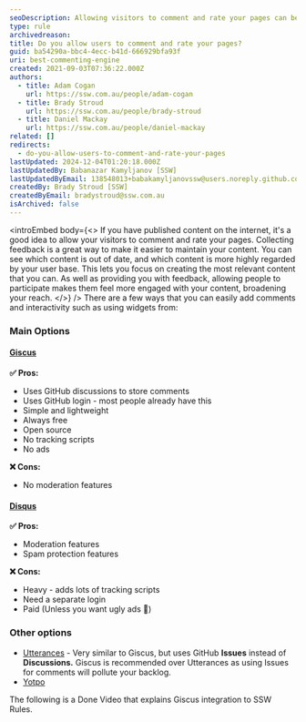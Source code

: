 ```yaml
---
seoDescription: Allowing visitors to comment and rate your pages can be a great way to collect feedback and make it easier to maintain your content.
type: rule
archivedreason:
title: Do you allow users to comment and rate your pages?
guid: ba54290a-bbc4-4ecc-b41d-666929bfa93f
uri: best-commenting-engine
created: 2021-09-03T07:36:22.000Z
authors:
  - title: Adam Cogan
    url: https://ssw.com.au/people/adam-cogan
  - title: Brady Stroud
    url: https://ssw.com.au/people/brady-stroud
  - title: Daniel Mackay
    url: https://ssw.com.au/people/daniel-mackay
related: []
redirects:
  - do-you-allow-users-to-comment-and-rate-your-pages
lastUpdated: 2024-12-04T01:20:18.000Z
lastUpdatedBy: Babanazar Kamyljanov [SSW]
lastUpdatedByEmail: 138548013+babakamyljanovssw@users.noreply.github.com
createdBy: Brady Stroud [SSW]
createdByEmail: bradystroud@ssw.com.au
isArchived: false
---
```


<introEmbed
  body={<>
If you have published content on the internet, it's a good idea to allow your visitors to comment and rate your pages. Collecting feedback is a great way to make it easier to maintain your content. You can see which content is out of date, and which content is more highly regarded by your user base. This lets you focus on creating the most relevant content that you can. As well as providing you with feedback, allowing people to participate makes them feel more engaged with your content, broadening your reach.
  </>}
/>
There are a few ways that you can easily add comments and interactivity such as using widgets from:

### Main Options

#### [Giscus](https://giscus.app/)

**✅ Pros:**

* Uses GitHub discussions to store comments
* Uses GitHub login - most people already have this
* Simple and lightweight
* Always free
* Open source
* No tracking scripts
* No ads

**❌ Cons:**

* No moderation features

#### [Disqus](https://disqus.com/)

**✅ Pros:**

* Moderation features
* Spam protection features

**❌ Cons:**

* Heavy - adds lots of tracking scripts
* Need a separate login
* Paid (Unless you want ugly ads 🤮)

### Other options

* [Utterances](https://utteranc.es/) - Very similar to Giscus, but uses GitHub **Issues** instead of **Discussions.** Giscus is recommended over Utterances as using Issues for comments will pollute your backlog.
* [Yotpo](https://www.yotpo.com/)

The following is a Done Video that explains Giscus integration to SSW Rules.

<youtubeEmbed url="https://www.youtube.com/embed/4JLIpuoTeho" description="Video: SSW Rules moved from Disqus to Giscus (5min)" />
